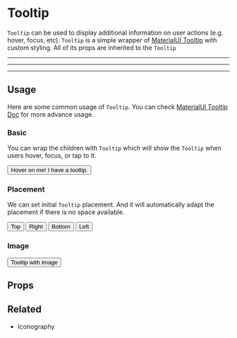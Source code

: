 

<Meta
  component={Tooltip}
  id="Components|Tooltip"
  title="Components|Tooltip"
/>

# Tooltip

`Tooltip` can be used to display additional information on user actions (e.g. hover, focus, etc).
`Tooltip` is a simple wrapper of [MaterialUI Tooltip](https://material-ui.com/components/tooltips/) with custom styling. All of its props are inherited to the `Tooltip`

---

---

---

## Usage

Here are some common usage of `Tooltip`. You can check [MaterialUI Tooltip Doc](https://material-ui.com/components/tooltips/) for more advance usage.

### Basic

You can wrap the children with `Tooltip` which will show the `Tooltip` when users hover, focus, or tap to it.

<Preview>
  <Story name="Basic">
    <Tooltip title="Tooltip can be used to display additional information on user actions (e.g. hover, focus, etc)">
      <Button background="primary">Hover on me! I have a tooltip.</Button>
    </Tooltip>
  </Story>
</Preview>

### Placement

We can set initial `Tooltip` placement. And it will automatically adapt the placement if there is no space available.

<Preview>
  <Story name="Placement">
    <Grid>
      <Tooltip placement="top" title="I should popping up on the top!">
        <Button>Top</Button>
      </Tooltip>
      <Tooltip placement="right" title="I should popping up on the right!">
        <Button>Right</Button>
      </Tooltip>
      <Tooltip
        placement="bottom"
        title="I should popping up on the bottom!"
      >
        <Button>Bottom</Button>
      </Tooltip>
      <Tooltip placement="left" title="I should popping up on the left!">
        <Button>Left</Button>
      </Tooltip>
    </Grid>
  </Story>
</Preview>

### Image

<Preview>
  <Story name="Image">
    <Grid>
      <Tooltip
        placement="top"
        title="I should popping up on the top!"
        img="connexi-logo.png"
      >
        <Button>Tooltip with image</Button>
      </Tooltip>
    </Grid>
  </Story>
</Preview>

## Props

<Props of={Tooltip} />

## Related

- <LinkTo kind="Styleguide|Iconography">Iconography</LinkTo>
